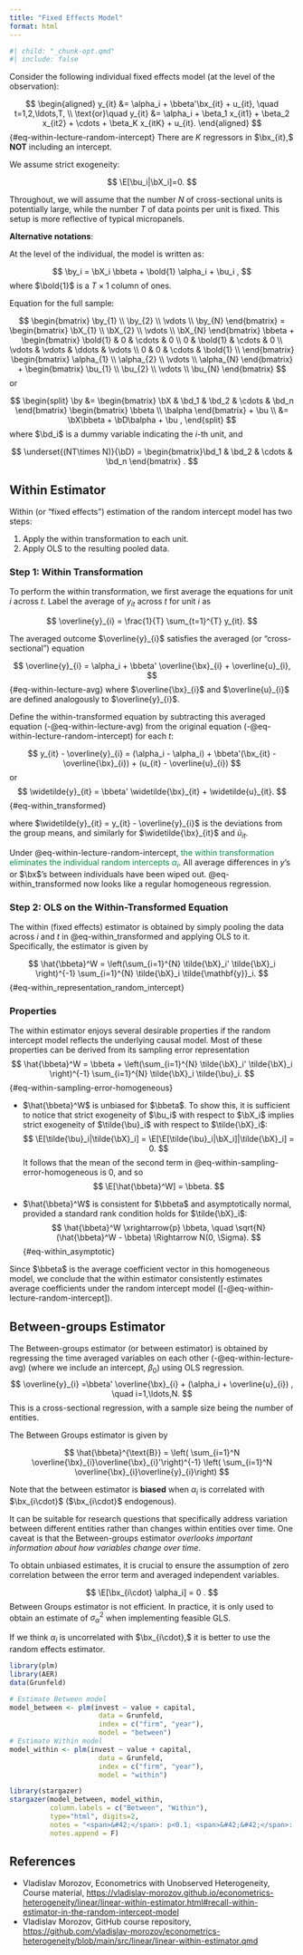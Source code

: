 ```yaml
---
title: "Fixed Effects Model"
format: html
---
```


```r
#| child: "_chunk-opt.qmd"
#| include: false
```

Consider the following individual fixed effects model (at the level of the observation):

$$
\begin{aligned}
y_{it} &= \alpha_i + \bbeta'\bx_{it} + u_{it}, \quad t=1,2,\ldots,T, \\
\text{or}\quad y_{it} &= \alpha_i + \beta_1 x_{it1} + \beta_2 x_{it2} + \cdots + \beta_K x_{itK} + u_{it}.
\end{aligned}
$$  {#eq-within-lecture-random-intercept}
There are $K$ regressors in $\bx_{it},$ **NOT** including an intercept.

We assume strict exogeneity:

$$
\E[\bu_i|\bX_i]=0.
$$

Throughout, we will assume that the number $N$ of cross-sectional units is potentially large, while the number $T$ of data points per unit is fixed. This setup is more reflective of typical micropanels. 

**Alternative notations**:

At the level of the individual, the model is written as:

$$
\by_i = \bX_i \bbeta + \bold{1} \alpha_i + \bu_i  ,
$$
where $\bold{1}$ is a $T\times 1$ column of ones.

Equation for the full sample:

$$
\begin{bmatrix}
\by_{1}  \\
\by_{2}  \\
\vdots \\
\by_{N}  
\end{bmatrix}  = 
\begin{bmatrix}
\bX_{1}  \\
\bX_{2}  \\
\vdots \\
\bX_{N}  
\end{bmatrix} \bbeta + \begin{bmatrix}
\bold{1} & 0  & \cdots & 0 \\
0 & \bold{1} & \cdots & 0 \\
\vdots & \vdots & \ddots & \vdots \\
0 & 0  & \cdots & \bold{1} \\
\end{bmatrix} 
\begin{bmatrix}
\alpha_{1}  \\
\alpha_{2}  \\
\vdots \\
\alpha_{N} 
\end{bmatrix} 
+ \begin{bmatrix}
\bu_{1}  \\
\bu_{2}  \\
\vdots \\
\bu_{N}  
\end{bmatrix}
$$
or 

$$
\begin{split}
\by &= \begin{bmatrix} \bX & \bd_1 & \bd_2 & \cdots & \bd_n \end{bmatrix} 
\begin{bmatrix}
\bbeta \\
\balpha
\end{bmatrix} + \bu \\
&= \bX\bbeta + \bD\balpha + \bu  ,
\end{split}
$$
where $\bd_i$ is a dummy variable indicating the $i$-th unit, and 

$$
\underset{(NT\times N)}{\bD} = \begin{bmatrix}\bd_1 & \bd_2 & \cdots & \bd_n \end{bmatrix} .
$$

## Within Estimator

Within (or "fixed effects") estimation of the random intercept model has two steps:

1. Apply the within transformation to each unit.
2. Apply OLS to the resulting pooled data.

### Step 1: Within Transformation

To perform the within transformation, we first average the equations for unit $i$ across $t$. Label the average of $y_{it}$ across $t$ for unit $i$ as  

$$
\overline{y}_{i} = \frac{1}{T} \sum_{t=1}^{T} y_{it}.
$$

The averaged outcome $\overline{y}_{i}$ satisfies the averaged (or "cross-sectional") equation

$$
\overline{y}_{i} = \alpha_i + \bbeta' \overline{\bx}_{i} + \overline{u}_{i},
$$ {#eq-within-lecture-avg}
where $\overline{\bx}_{i}$ and $\overline{u}_{i}$ are defined analogously to $\overline{y}_{i}$.

Define the within-transformed equation by subtracting this averaged equation (-@eq-within-lecture-avg) from the original equation (-@eq-within-lecture-random-intercept) for each $t$:

$$
y_{it} - \overline{y}_{i} = (\alpha_i - \alpha_i) + \bbeta'(\bx_{it} - \overline{\bx}_{i}) + (u_{it} - \overline{u}_{i}) 
$$
or 
$$
\widetilde{y}_{it} = \bbeta' \widetilde{\bx}_{it} + \widetilde{u}_{it}.
$${#eq-within_transformed}

where $\widetilde{y}_{it} = y_{it} - \overline{y}_{i}$ is the deviations from the group means, and similarly for $\widetilde{\bx}_{it}$ and $\widetilde{u}_{it}.$

Under @eq-within-lecture-random-intercept, <span style='color:#008B45'>the within transformation eliminates the individual random intercepts $\alpha_i$</span>. All average differences in $y$'s or $\bx$'s between individuals have been wiped out.
@eq-within_transformed now looks like a regular homogeneous regression. 

### Step 2: OLS on the Within-Transformed Equation

The within (fixed effects) estimator is obtained by simply pooling the data across $i$ and $t$ in @eq-within_transformed and applying OLS to it. Specifically, the estimator is given by

$$
\hat{\bbeta}^W = \left(\sum_{i=1}^{N} \tilde{\bX}_i' \tilde{\bX}_i \right)^{-1} \sum_{i=1}^{N} \tilde{\bX}_i \tilde{\mathbf{y}}_i.
$${#eq-within_representation_random_intercept}


### Properties

The within estimator enjoys several desirable properties if the random intercept model reflects the underlying causal model. Most of these properties can be derived from its sampling error representation
$$
\hat{\bbeta}^W = \bbeta + \left(\sum_{i=1}^{N} \tilde{\bX}_i' \tilde{\bX}_i \right)^{-1} \sum_{i=1}^{N} \tilde{\bX}_i \tilde{\bu}_i.
$${#eq-within-sampling-error-homogeneous}

- $\hat{\bbeta}^W$ is unbiased for $\bbeta$. To show this, it is sufficient to notice that strict exogeneity of $\bu_i$ with respect to $\bX_i$ implies strict exogeneity of $\tilde{\bu}_i$ with respect to $\tilde{\bX}_i$:
$$
\E[\tilde{\bu}_i|\tilde{\bX}_i] = 
\E[\E[\tilde{\bu}_i|\bX_i]|\tilde{\bX}_i] = 0.
$$
It follows that the mean of the second term in @eq-within-sampling-error-homogeneous is 0, and so
 $$
\E[\hat{\bbeta}^W] = \bbeta.
 $$

- $\hat{\bbeta}^W$ is consistent for $\bbeta$ and asymptotically normal, provided a standard rank condition holds for $\tilde{\bX}_i$:
$$
\hat{\bbeta}^W \xrightarrow{p} \bbeta, \quad \sqrt{N}(\hat{\bbeta}^W - \bbeta) \Rightarrow N(0, \Sigma).  
$${#eq-within_asymptotic}


Since $\bbeta$ is the average coefficient vector in this homogeneous model, we conclude that the within estimator consistently estimates average coefficients under the random intercept model ([-@eq-within-lecture-random-intercept]).

## Between-groups Estimator

The Between-groups estimator (or between estimator) is obtained by regressing the time averaged variables on each other (-@eq-within-lecture-avg) (where we include an intercept, $\beta_0$) using OLS regression. 
$$
\overline{y}_{i} =\bbeta' \overline{\bx}_{i} + (\alpha_i + \overline{u}_{i}) , \quad i=1,\ldots,N.
$$
This is a cross-sectional regression, with a sample size being the number of entities.

The Between Groups estimator is given by

$$
\hat{\bbeta}^{\text{B}} = \left( \sum_{i=1}^N \overline{\bx}_{i}\overline{\bx}_{i}'\right)^{-1} \left( \sum_{i=1}^N \overline{\bx}_{i}\overline{y}_{i}\right)
$$

Note that the between estimator is **biased** when $\alpha_i$ is correlated with $\bx_{i\cdot}$ ($\bx_{i\cdot}$ endogenous). 

It can be suitable for research questions that specifically address variation between different entities rather than changes within entities over time. One caveat is that the Between-groups estimator *overlooks important information about how variables change over time*.

To obtain unbiased estimates, it is crucial to ensure the assumption of zero correlation between the error term and averaged independent variables.

$$
\E[\bx_{i\cdot} \alpha_i] = 0 .
$$
Between Groups estimator is not efficient. In practice, it is only used to obtain an estimate of $\sigma_{\alpha}^2$ when implementing feasible GLS.

If we think $\alpha_i$ is uncorrelated with $\bx_{i\cdot},$ it is better to use the random effects estimator.

```r
library(plm)
library(AER) 
data(Grunfeld) 

# Estimate Between model
model_between <- plm(invest ~ value + capital, 
                      data = Grunfeld,
                      index = c("firm", "year"),
                      model = "between")
# Estimate Within model
model_within <- plm(invest ~ value + capital, 
                      data = Grunfeld,
                      index = c("firm", "year"),
                      model = "within")
```

```r
library(stargazer)
stargazer(model_between, model_within, 
          column.labels = c("Between", "Within"),
          type="html", digits=2, 
          notes = "<span>&#42;</span>: p<0.1; <span>&#42;&#42;</span>: <strong>p<0.05</strong>; <span>&#42;&#42;&#42;</span>: p<0.01 <br> Standard errors in parentheses.",
          notes.append = F)
```




## References {.unlisted .unnumbered}

- Vladislav Morozov, Econometrics with Unobserved Heterogeneity, Course material, <https://vladislav-morozov.github.io/econometrics-heterogeneity/linear/linear-within-estimator.html#recall-within-estimator-in-the-random-intercept-model>
- Vladislav Morozov, GitHub course repository, <https://github.com/vladislav-morozov/econometrics-heterogeneity/blob/main/src/linear/linear-within-estimator.qmd>






